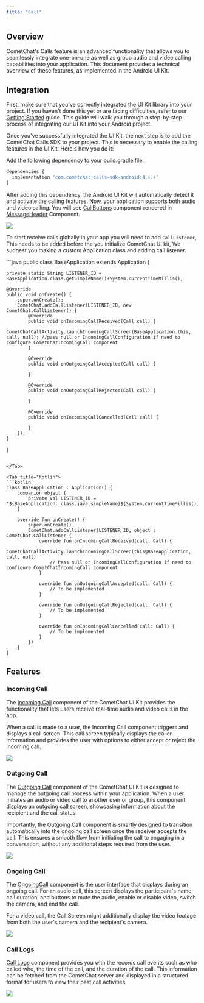 ```yaml
---
title: "Call"
---
```


## Overview

CometChat's Calls feature is an advanced functionality that allows you to seamlessly integrate one-on-one as well as group audio and video calling capabilities into your application. This document provides a technical overview of these features, as implemented in the Android UI Kit.

## Integration

First, make sure that you've correctly integrated the UI Kit library into your project. If you haven't done this yet or are facing difficulties, refer to our [Getting Started](/docs/ui-kit/android/v4/getting-started) guide. This guide will walk you through a step-by-step process of integrating our UI Kit into your Android project.

Once you've successfully integrated the UI Kit, the next step is to add the CometChat Calls SDK to your project. This is necessary to enable the calling features in the UI Kit. Here's how you do it:

Add the following dependency to your build.gradle file:

```javascript
dependencies {
  implementation 'com.cometchat:calls-sdk-android:4.+.+'
}
```

After adding this dependency, the Android UI Kit will automatically detect it and activate the calling features. Now, your application supports both audio and video calling. You will see [CallButtons](/docs/ui-kit/android/v4/call-buttons) component rendered in [MessageHeader](/docs/ui-kit/android/v4/message-header) Component.

<Frame>
  <img src="/images/a63221a5-call_overview_cometchat_screens-a4fa8c8e2478bffa0121b4087d66c930.png" />
</Frame>

To start receive calls globally in your app you will need to add `CallListener`, This needs to be added before the you initialize CometChat UI kit, We sudgest you making a custom Application class and adding call listener.

<Tabs>
<Tab title="Java">
```java
public class BaseApplication extends Application {

    private static String LISTENER_ID = BaseApplication.class.getSimpleName()+System.currentTimeMillis();

    @Override
    public void onCreate() {
        super.onCreate();
        CometChat.addCallListener(LISTENER_ID, new CometChat.CallListener() {
            @Override
            public void onIncomingCallReceived(Call call) {
                CometChatCallActivity.launchIncomingCallScreen(BaseApplication.this, call, null); //pass null or IncomingCallConfiguration if need to configure CometChatIncomingCall component
            }

            @Override
            public void onOutgoingCallAccepted(Call call) {

            }

            @Override
            public void onOutgoingCallRejected(Call call) {

            }

            @Override
            public void onIncomingCallCancelled(Call call) {

            }
        });
    }
}
```

</Tab>

<Tab title="Kotlin">
```kotlin
class BaseApplication : Application() {
    companion object {
        private val LISTENER_ID = "${BaseApplication::class.java.simpleName}${System.currentTimeMillis()}"
    }

    override fun onCreate() {
        super.onCreate()
        CometChat.addCallListener(LISTENER_ID, object : CometChat.CallListener {
            override fun onIncomingCallReceived(call: Call) {
                CometChatCallActivity.launchIncomingCallScreen(this@BaseApplication, call, null)
                // Pass null or IncomingCallConfiguration if need to configure CometChatIncomingCall component
            }

            override fun onOutgoingCallAccepted(call: Call) {
                // To be implemented
            }

            override fun onOutgoingCallRejected(call: Call) {
                // To be implemented
            }

            override fun onIncomingCallCancelled(call: Call) {
                // To be implemented
            }
        })
    }
}
```

</Tab>

</Tabs>

## Features

### Incoming Call

The [Incoming Call](/docs/ui-kit/android/v4/incoming-call) component of the CometChat UI Kit provides the functionality that lets users receive real-time audio and video calls in the app.

When a call is made to a user, the Incoming Call component triggers and displays a call screen. This call screen typically displays the caller information and provides the user with options to either accept or reject the incoming call.

<Frame>
  <img src="/images/22b90379-call_incoming_cometchat_screens-0caa0d41875725ec87c10eb169e1a252.png" />
</Frame>

### Outgoing Call

The [Outgoing Call](/docs/ui-kit/android/v4/outgoing-call) component of the CometChat UI Kit is designed to manage the outgoing call process within your application. When a user initiates an audio or video call to another user or group, this component displays an outgoing call screen, showcasing information about the recipient and the call status.

Importantly, the Outgoing Call component is smartly designed to transition automatically into the ongoing call screen once the receiver accepts the call. This ensures a smooth flow from initiating the call to engaging in a conversation, without any additional steps required from the user.

<Frame>
  <img src="/images/8ecb8083-call_outgoing_cometchat_screens-280bd9333392fd2f11c1d07536e00c5f.png" />
</Frame>

### Ongoing Call

The [OngoingCall](/docs/ui-kit/android/v4/ongoing-call) component is the user interface that displays during an ongoing call. For an audio call, this screen displays the participant's name, call duration, and buttons to mute the audio, enable or disable video, switch the camera, and end the call.

For a video call, the Call Screen might additionally display the video footage from both the user's camera and the recipient's camera.

<Frame>
  <img src="/images/e8d276b0-call_ongoing_cometchat_screens-082bae3adf5afc439ebfd54d147519b1.png" />
</Frame>

### Call Logs

[Call Logs](/docs/ui-kit/android/v4/call-logs) component provides you with the records call events such as who called who, the time of the call, and the duration of the call. This information can be fetched from the CometChat server and displayed in a structured format for users to view their past call activities.

<Frame>
  <img src="/images/17831e1c-call_logs_cometchat_screens-272c96913187c364fff996026baea069.png" />
</Frame>
